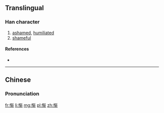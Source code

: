 {{also|慚}}
==Translingual==

===Han character===
{{Han char|rn=61|rad=心|as=08|sn=11|four=|canj=心大手中 (PKQL)}}

# [[ashamed]], [[humiliated]]
# [[shameful]]

====References====
* {{Han ref|kx=0392.181|hdz=42314.110|uh=60ED|ud=24813}}

----

==Chinese==
{{zh-hanzi-box|惭|[[慚]]}}

===Pronunciation===
{{zh-pron
|m=cán
|c=caam4
|mc=
|oc=
|cat=a
}}

[[fr:惭]]
[[li:惭]]
[[mg:惭]]
[[pl:惭]]
[[zh:惭]]